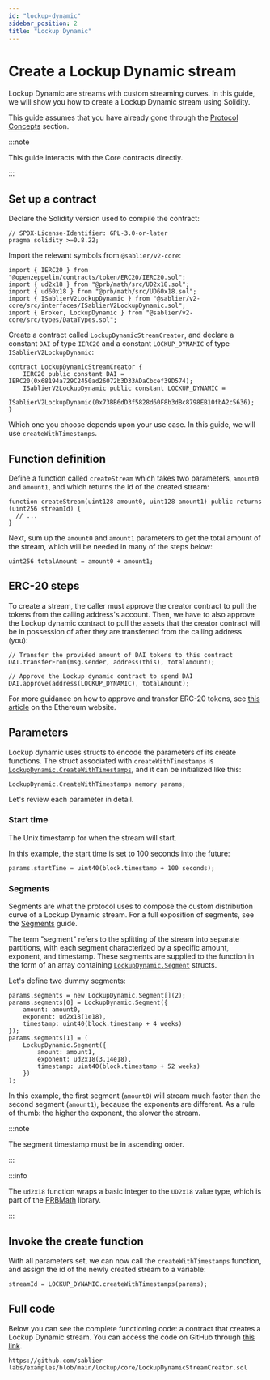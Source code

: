```yaml
---
id: "lockup-dynamic"
sidebar_position: 2
title: "Lockup Dynamic"
---
```



# Create a Lockup Dynamic stream

Lockup Dynamic are streams with custom streaming curves. In this guide, we will show you how to create a Lockup Dynamic
stream using Solidity.

This guide assumes that you have already gone through the [Protocol Concepts](/concepts/streaming) section.

:::note

This guide interacts with the Core contracts directly.

:::

<AdmonitionSimpleCode />

## Set up a contract

Declare the Solidity version used to compile the contract:

```solidity
// SPDX-License-Identifier: GPL-3.0-or-later
pragma solidity >=0.8.22;
```

Import the relevant symbols from `@sablier/v2-core`:

```solidity
import { IERC20 } from "@openzeppelin/contracts/token/ERC20/IERC20.sol";
import { ud2x18 } from "@prb/math/src/UD2x18.sol";
import { ud60x18 } from "@prb/math/src/UD60x18.sol";
import { ISablierV2LockupDynamic } from "@sablier/v2-core/src/interfaces/ISablierV2LockupDynamic.sol";
import { Broker, LockupDynamic } from "@sablier/v2-core/src/types/DataTypes.sol";
```

Create a contract called `LockupDynamicStreamCreator`, and declare a constant `DAI` of type `IERC20` and a constant
`LOCKUP_DYNAMIC` of type `ISablierV2LockupDynamic`:

```solidity
contract LockupDynamicStreamCreator {
    IERC20 public constant DAI = IERC20(0x68194a729C2450ad26072b3D33ADaCbcef39D574);
    ISablierV2LockupDynamic public constant LOCKUP_DYNAMIC =
        ISablierV2LockupDynamic(0x73BB6dD3f5828d60F8b3dBc8798EB10fbA2c5636);
}
```

<LockupDeployment />

<CreateFunctions />

Which one you choose depends upon your use case. In this guide, we will use `createWithTimestamps`.

## Function definition

Define a function called `createStream` which takes two parameters, `amount0` and `amount1`, and which returns the id of
the created stream:

```solidity
function createStream(uint128 amount0, uint128 amount1) public returns (uint256 streamId) {
  // ...
}
```

Next, sum up the `amount0` and `amount1` parameters to get the total amount of the stream, which will be needed in many
of the steps below:

```solidity
uint256 totalAmount = amount0 + amount1;
```

## ERC-20 steps

To create a stream, the caller must approve the creator contract to pull the tokens from the calling address's account.
Then, we have to also approve the Lockup dynamic contract to pull the assets that the creator contract will be in
possession of after they are transferred from the calling address (you):

```solidity
// Transfer the provided amount of DAI tokens to this contract
DAI.transferFrom(msg.sender, address(this), totalAmount);

// Approve the Lockup dynamic contract to spend DAI
DAI.approve(address(LOCKUP_DYNAMIC), totalAmount);
```

For more guidance on how to approve and transfer ERC-20 tokens, see
[this article](https://ethereum.org/en/developers/docs/standards/tokens/erc-20/) on the Ethereum website.

## Parameters

Lockup dynamic uses structs to encode the parameters of its create functions. The struct associated with
`createWithTimestamps` is
[`LockupDynamic.CreateWithTimestamps`](/reference/lockup/core/types/library.LockupDynamic#createwithtimestamps), and it
can be initialized like this:

```solidity
LockupDynamic.CreateWithTimestamps memory params;
```

Let's review each parameter in detail.

<LockupParamSender />

<LockupParamRecipient />

<LockupParamTotalAmount />

<LockupParamAsset />

<LockupParamCancelable />

<LockupParamTransferable />

### Start time

The Unix timestamp for when the stream will start.

In this example, the start time is set to 100 seconds into the future:

```solidity
params.startTime = uint40(block.timestamp + 100 seconds);
```

### Segments

Segments are what the protocol uses to compose the custom distribution curve of a Lockup Dynamic stream. For a full
exposition of segments, see the [Segments](/concepts/lockup/segments) guide.

The term "segment" refers to the splitting of the stream into separate partitions, with each segment characterized by a
specific amount, exponent, and timestamp. These segments are supplied to the function in the form of an array containing
[`LockupDynamic.Segment`](/reference/lockup/core/types/library.LockupDynamic#segment) structs.

Let's define two dummy segments:

```solidity
params.segments = new LockupDynamic.Segment[](2);
params.segments[0] = LockupDynamic.Segment({
    amount: amount0,
    exponent: ud2x18(1e18),
    timestamp: uint40(block.timestamp + 4 weeks)
});
params.segments[1] = (
    LockupDynamic.Segment({
        amount: amount1,
        exponent: ud2x18(3.14e18),
        timestamp: uint40(block.timestamp + 52 weeks)
    })
);
```

In this example, the first segment (`amount0`) will stream much faster than the second segment (`amount1`), because the
exponents are different. As a rule of thumb: the higher the exponent, the slower the stream.

:::note

The segment timestamp must be in ascending order.

:::

:::info

The `ud2x18` function wraps a basic integer to the `UD2x18` value type, which is part of the
[PRBMath](https://github.com/PaulRBerg/prb-math) library.

:::

<LockupParamBroker />

## Invoke the create function

With all parameters set, we can now call the `createWithTimestamps` function, and assign the id of the newly created
stream to a variable:

```solidity
streamId = LOCKUP_DYNAMIC.createWithTimestamps(params);
```

## Full code

Below you can see the complete functioning code: a contract that creates a Lockup Dynamic stream. You can access the
code on GitHub through
[this link](https://github.com/sablier-labs/examples/blob/main/lockup/core/LockupDynamicStreamCreator.sol).

```solidity reference title="Lockup Dynamic Stream Creator"
https://github.com/sablier-labs/examples/blob/main/lockup/core/LockupDynamicStreamCreator.sol
```

